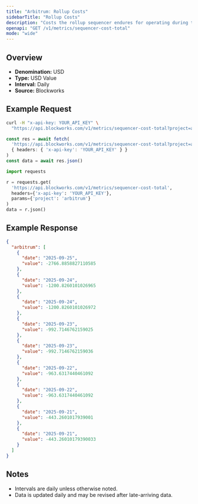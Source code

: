 ```yaml
---
title: "Arbitrum: Rollup Costs"
sidebarTitle: "Rollup Costs"
description: "Costs the rollup sequencer endures for operating during the specified time period. Equivalent of cost of goods sold"
openapi: "GET /v1/metrics/sequencer-cost-total"
mode: "wide"
---
```


## Overview

- **Denomination:** USD
- **Type:** USD Value
- **Interval:** Daily
- **Source:** Blockworks

## Example Request

<CodeGroup>

```bash cURL
curl -H "x-api-key: YOUR_API_KEY" \
  "https://api.blockworks.com/v1/metrics/sequencer-cost-total?project=arbitrum"
```

```typescript TypeScript
const res = await fetch(
  'https://api.blockworks.com/v1/metrics/sequencer-cost-total?project=arbitrum',
  { headers: { 'x-api-key': 'YOUR_API_KEY' } }
)
const data = await res.json()
```

```python Python
import requests

r = requests.get(
  'https://api.blockworks.com/v1/metrics/sequencer-cost-total',
  headers={'x-api-key': 'YOUR_API_KEY'},
  params={'project': 'arbitrum'}
)
data = r.json()
```

</CodeGroup>

## Example Response

```json
{
  "arbitrum": [
    {
      "date": "2025-09-25",
      "value": -2766.8858827110585
    },
    {
      "date": "2025-09-24",
      "value": -1200.8260101026965
    },
    {
      "date": "2025-09-24",
      "value": -1200.8260101026972
    },
    {
      "date": "2025-09-23",
      "value": -992.7146762159025
    },
    {
      "date": "2025-09-23",
      "value": -992.7146762159036
    },
    {
      "date": "2025-09-22",
      "value": -963.6317440461092
    },
    {
      "date": "2025-09-22",
      "value": -963.6317440461092
    },
    {
      "date": "2025-09-21",
      "value": -443.2601017939001
    },
    {
      "date": "2025-09-21",
      "value": -443.26010179390033
    }
  ]
}
```

## Notes
- Intervals are daily unless otherwise noted.
- Data is updated daily and may be revised after late-arriving data.